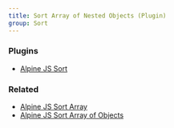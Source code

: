 ```yaml
---
title: Sort Array of Nested Objects (Plugin)
group: Sort
---
```


### Plugins

- [Alpine JS Sort](https://github.com/markmead/alpinejs-sort)

### Related

- [Alpine JS Sort Array](/components/sort)
- [Alpine JS Sort Array of Objects](/components/sort-objects)
